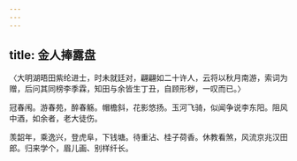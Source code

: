```yaml
---
---
---
```

title: 金人捧露盘
---



〈大明湖晤田紫纶进士，时未就廷对，翩翩如二十许人，云将以秋月南游，索词为赠，后问其同榜李季霖，知田与余皆生丁丑，自顾形秽，一叹而已。〉

冠春闱。游春苑，醉春觞。帽檐斜，花影悠扬。玉河飞骑，似闻争说李东阳。阻风中酒，如余者，老大徒伤。

羡韶年，乘逸兴，登虎阜，下钱塘。待重沾、桂子荷香。休教看煞，风流京兆汉田郎。归来学个，眉儿画、别样纤长。